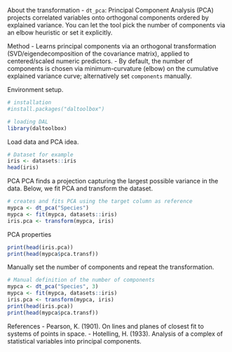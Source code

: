 About the transformation
- `dt_pca`: Principal Component Analysis (PCA) projects correlated variables onto orthogonal components ordered by explained variance. You can let the tool pick the number of components via an elbow heuristic or set it explicitly.

Method
- Learns principal components via an orthogonal transformation (SVD/eigendecomposition of the covariance matrix), applied to centered/scaled numeric predictors.
- By default, the number of components is chosen via minimum-curvature (elbow) on the cumulative explained variance curve; alternatively set `components` manually.

Environment setup.
```r
# installation 
#install.packages("daltoolbox")

# loading DAL
library(daltoolbox) 
```

Load data and PCA idea.
```r
# Dataset for example
iris <- datasets::iris
head(iris)
```

PCA
PCA finds a projection capturing the largest possible variance in the data. Below, we fit PCA and transform the dataset.

```r
# creates and fits PCA using the target column as reference
mypca <- dt_pca("Species")
mypca <- fit(mypca, datasets::iris)
iris.pca <- transform(mypca, iris)
```

PCA properties

```r
print(head(iris.pca))
print(head(mypca$pca.transf))
```

Manually set the number of components and repeat the transformation.
```r
# Manual definition of the number of components
mypca <- dt_pca("Species", 3)
mypca <- fit(mypca, datasets::iris)
iris.pca <- transform(mypca, iris)
print(head(iris.pca))
print(head(mypca$pca.transf))
```

References
- Pearson, K. (1901). On lines and planes of closest fit to systems of points in space.
- Hotelling, H. (1933). Analysis of a complex of statistical variables into principal components.
